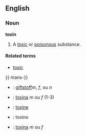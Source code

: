 ==English==
===Noun===
'''toxin'''

# A [[toxic]] or [[poisonous]] substance.

====Related terms====
*[[toxic]]

{{-trans-}}

* {{de}} : [[giftstoff]]'' m'', ''f'',  ou ''n''   
* {{es}} : [[toxina]] ''m ou f'' (1-3)
* {{fr}} : [[toxine]]
* {{io}} : toxino
* {{pt}} : [[toxina]] ''m'' ou ''f''